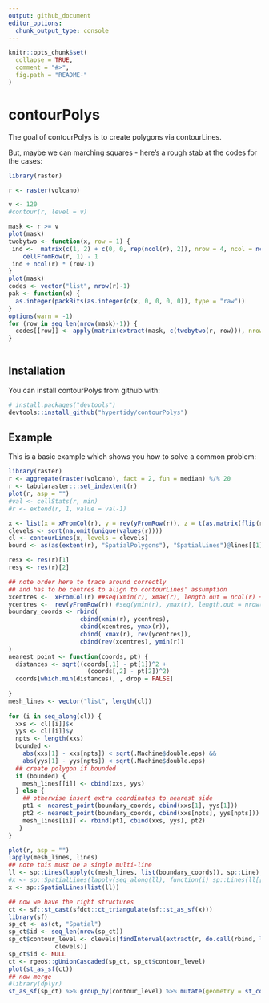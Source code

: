 ```yaml
---
output: github_document
editor_options: 
  chunk_output_type: console
---
```


<!-- README.md is generated from README.Rmd. Please edit that file -->

```r
knitr::opts_chunk$set(
  collapse = TRUE,
  comment = "#>",
  fig.path = "README-"
)
```

# contourPolys

The goal of contourPolys is to create polygons via contourLines. 


But, maybe we can marching squares - here's a rough stab at the codes for the cases: 

```r
library(raster)

r <- raster(volcano)

v <- 120
#contour(r, level = v)

mask <- r >= v
plot(mask)
twobytwo <- function(x, row = 1) {
 ind <-  matrix(c(1, 2) + c(0, 0, rep(ncol(r), 2)), nrow = 4, ncol = ncol(r) - 1) + 
    cellFromRow(r, 1) - 1
 ind + ncol(r) * (row-1)
}
plot(mask)
codes <- vector("list", nrow(r)-1)
pak <- function(x) {
  as.integer(packBits(as.integer(c(x, 0, 0, 0, 0)), type = "raw"))
}
options(warn = -1)
for (row in seq_len(nrow(mask)-1)) {
  codes[[row]] <- apply(matrix(extract(mask, c(twobytwo(r, row))), nrow = 4), 2, pak)
}
  

```

## Installation

You can install contourPolys from github with:

```r
# install.packages("devtools")
devtools::install_github("hypertidy/contourPolys")
```

## Example

This is a basic example which shows you how to solve a common problem:

```r

library(raster)
r <- aggregate(raster(volcano), fact = 2, fun = median) %/% 20
r <- tabularaster:::set_indextent(r)
plot(r, asp = "")
#val <- cellStats(r, min)
#r <- extend(r, 1, value = val-1)

x <- list(x = xFromCol(r), y = rev(yFromRow(r)), z = t(as.matrix(flip(r, "y"))))
clevels <- sort(na.omit(unique(values(r))))
cl <- contourLines(x, levels = clevels)
bound <- as(as(extent(r), "SpatialPolygons"), "SpatialLines")@lines[[1]]@Lines

resx <- res(r)[1]
resy <- res(r)[2]

## note order here to trace around correctly
## and has to be centres to align to contourLines' assumption
xcentres <-  xFromCol(r) ##seq(xmin(r), xmax(r), length.out = ncol(r) + 1)
ycentres <-  rev(yFromRow(r)) #seq(ymin(r), ymax(r), length.out = nrow(r) + 1)
boundary_coords <- rbind(
                    cbind(xmin(r), ycentres), 
                    cbind(xcentres, ymax(r)), 
                    cbind( xmax(r), rev(ycentres)), 
                    cbind(rev(xcentres), ymin(r))
)
nearest_point <- function(coords, pt) {
  distances <- sqrt((coords[,1] - pt[1])^2 + 
                      (coords[,2] - pt[2])^2)
  coords[which.min(distances), , drop = FALSE]
  
}
mesh_lines <- vector("list", length(cl))
 
for (i in seq_along(cl)) {
  xxs <- cl[[i]]$x
  yys <- cl[[i]]$y
  npts <- length(xxs)
  bounded <- 
    abs(xxs[1] - xxs[npts]) < sqrt(.Machine$double.eps) &&
    abs(yys[1] - yys[npts]) < sqrt(.Machine$double.eps)
  ## create polygon if bounded
  if (bounded) {
    mesh_lines[[i]] <- cbind(xxs, yys)
  } else {
    ## otherwise insert extra coordinates to nearest side
    pt1 <- nearest_point(boundary_coords, cbind(xxs[1], yys[1]))
    pt2 <- nearest_point(boundary_coords, cbind(xxs[npts], yys[npts]))
    mesh_lines[[i]] <- rbind(pt1, cbind(xxs, yys), pt2)
   }
}

plot(r, asp = "")
lapply(mesh_lines, lines)
## note this must be a single multi-line
ll <- sp::Lines(lapply(c(mesh_lines, list(boundary_coords)), sp::Line), "1")
#x <- sp::SpatialLines(lapply(seq_along(ll), function(i) sp::Lines(ll[[i]], as.character(i))))
x <- sp::SpatialLines(list(ll))

## now we have the right structures
ct <- sf::st_cast(sfdct::ct_triangulate(sf::st_as_sf(x)))
library(sf)
sp_ct <- as(ct, "Spatial")
sp_ct$id <- seq_len(nrow(sp_ct))
sp_ct$contour_level <- clevels[findInterval(extract(r, do.call(rbind, lapply(sp_ct@polygons, function(x) x@labpt))), 
             clevels)]
sp_ct$id <- NULL
ct <- rgeos::gUnionCascaded(sp_ct, sp_ct$contour_level)
plot(st_as_sf(ct))
## now merge
#library(dplyr)
st_as_sf(sp_ct) %>% group_by(contour_level) %>% mutate(geometry = st_combine(geometry))
```
